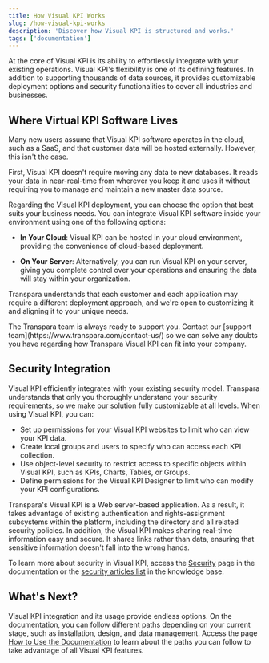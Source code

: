 ```yaml
---
title: How Visual KPI Works
slug: /how-visual-kpi-works
description: 'Discover how Visual KPI is structured and works.'
tags: ['documentation']
---
```


At the core of Visual KPI is its ability to effortlessly integrate with your existing operations. Visual KPI's flexibility is one of its defining features. In addition to supporting thousands of data sources, it provides customizable deployment options and security functionalities to cover all industries and businesses.

## Where Virtual KPI Software Lives

Many new users assume that Visual KPI software operates in the cloud, such as a SaaS, and that customer data will be hosted externally. However, this isn't the case.

First, Visual KPI doesn't require moving any data to new databases. It reads your data in near-real-time from wherever you keep it and uses it without requiring you to manage and maintain a new master data source.

Regarding the Visual KPI deployment, you can choose the option that best suits your business needs. You can integrate Visual KPI software inside your environment using one of the following options:

- **In Your Cloud**: Visual KPI can be hosted in your cloud environment, providing the convenience of cloud-based deployment.

- **On Your Server**: Alternatively, you can run Visual KPI on your server, giving you complete control over your operations and ensuring the data will stay within your organization.

Transpara understands that each customer and each application may require a different deployment approach, and we're open to customizing it and aligning it to your unique needs.

<Callout type="support" title="Contact Transpara">
The Transpara team is always ready to support you. Contact our [support team](https://www.transpara.com/contact-us/) so we can solve any doubts you have regarding how Transpara Visual KPI can fit into your company.
</Callout>

## Security Integration

Visual KPI efficiently integrates with your existing security model. Transpara understands that only you thoroughly understand your security requirements, so we make our solution fully customizable at all levels. When using Visual KPI, you can:

- Set up permissions for your Visual KPI websites to limit who can view your KPI data.
- Create local groups and users to specify who can access each KPI collection.
- Use object-level security to restrict access to specific objects within Visual KPI, such as KPIs, Charts, Tables, or Groups.
- Define permissions for the Visual KPI Designer to limit who can modify your KPI configurations.

Transpara's Visual KPI is a Web server-based application. As a result, it takes advantage of existing authentication and rights-assignment subsystems within the platform, including the directory and all related security policies. In addition, the Visual KPI makes sharing real-time information easy and secure. It shares links rather than data, ensuring that sensitive information doesn't fall into the wrong hands.

To learn more about security in Visual KPI, access the [Security](/access-level) page in the documentation or the [security articles list](https://www.transpara.com/article-categories/security/) in the knowledge base.

## What's Next?

Visual KPI integration and its usage provide endless options. On the documentation, you can follow different paths depending on your current stage, such as installation, design, and data management. Access the page [How to Use the Documentation](/how-to-use-the-documentation) to learn about the paths you can follow to take advantage of all Visual KPI features.
